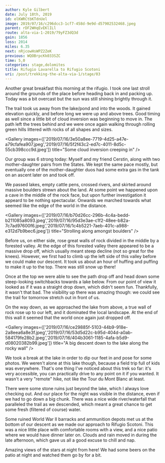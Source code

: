 ```yaml
---
author: Kyle Gilbert
date: July 18th, 2019
id: elKWRCtbKTdnUel
image: 2019/07/16/c296dcc3-1cf7-458d-9e9d-d57902532468.jpeg
parent: rDF2WHqEvEKlILl
route: alta-via-1-2019/79yFZ3dQ3d
gain: 1856
loss: 2014
miles: 6.35
next: nRjcowHsWPZ2ZeK
previous: WQOBrpcKk033SZC
time: 5,0
categories: stage,dolomites
title: Rifugio Lavarella to Rifugio Scotoni
uri: /post/trekking-the-alta-via-1/stage/03
---
```


<Stats />

<Route />

Another great breakfast this morning at the rifugio. I took one last stroll
around the grounds of the place before heading back in and packing up. Today
was a bit overcast but the sun was still shining brightly through it.

The trail took us away from the lake/pond and into the woods. It gained
elevation quickly, and before long we were up and above trees. Good timing as
well since a little bit of cloud inversion was beginning to move in. The path
left the trees behind and we were once again walking through rolling green
hills littered with rocks of all shapes and sizes.

<Gallery images={['2019/07/16/3e50a8ee-7719-4d25-a47e-a79cfafea907.jpeg','2019/07/16/5f2f43c2-ed7c-4011-8d5c-55cb398ccc9d.jpeg']} title="Some cloud inversion creeping in" />

Our group was 6 strong today: Myself and my friend Cerstin, along with two
mother-daughter pairs from the States. We kept the same pace mostly, but
eventually one of the mother-daughter duos had some extra gas in the tank on an
ascent later on and took off.

We passed lakes, empty cattle pens, crossed rivers, and skirted around massive
boulders strewn about the land. At some point we happened upon a cave in the
middle of the rock face, but upon further investigation it appeard to be nothing
spectacular. Onwards we marched towards what seemed like the edge of the world
in the distance.

<Gallery images={['2019/07/16/b70d26cc-296b-4c4a-bedd-b211085a8093.jpeg','2019/07/16/95d3e3ae-c1f2-48ee-b82a-7c7ad97600f6.jpeg','2019/07/16/1c4b5221-7aeb-401c-a988-e312d7b9bec6.jpeg']} title="Strolling along amongst boulders" />

Before us, on either side, rose great walls of rock divided in the middle by a
forested valley. At the edge of this forested valley there appeared to be a
massive drop off, which usually meant steep decline (not so great for the knees).
However, we first had to climb up the left side of this valley before we could
make our descent. It took us about an hour of huffing and puffing to make it up
to the top. There was still snow up there!

Once at the top we were able to see the path drop off and head down some
steep-looking switchbacks towards a lake below. From our point of view it looked
as if it was a straight drop down, which didn't seem fun. Thankfully, it wasn't
that bad. The visibility up there was amazing though: we could see the trail
for tomorrow stretch out in front of us.

On the way down, as we approached the lake from above, a true wall of rock rose
up to our left, and it dominated the local landscape. At the end of this wall it
seemed that the world once again just dropped off.

<Gallery images={['2019/07/16/ce29885f-5103-44b9-918e-2a8eea6a8e3f.jpeg','2019/07/16/53d5d22c-b95d-404d-a0ab-584179fe28b2.jpeg','2019/07/16/404b3061-1185-4afa-b5d9-d08020382b99.jpeg']} title="A big descent down to the lake along the rocky wall" />

We took a break at the lake in order to dip our feet in and pose for some photos.
We weren't alone at this lake though, because a field trip full of kids was
everywhere. That's one thing I've noticed about this trek so far: it's very
accessible, you can practically drive to any point on it if you wanted. It wasn't
a very "remote" hike, not like the Tour du Mont Blanc at least.

There were some stone ruins just beyond the lake, which I always love checking
out. And our place for the night was visible in the distance, even if we had to
go down a big chunk. There was a nice wide river/waterfall that paralleled the
trail as we descended, which meant a great chance to get some fresh (filtered of
course) water.

Some ruined World War II barracks and ammunition depots met us at the bottom of
our descent as we made our approach to Rifugio Scotoni. This was a nice little
place with comfortable rooms with a view, and a nice patio where we would have
dinner later on. Clouds and rain moved in during the late afternoon, which
gave us all a good excuse to chill and nap.

Amazing views of the stars at night from here! We had some beers on the patio at
night and watched them go by for a bit.

